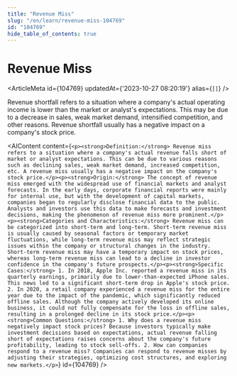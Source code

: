 ```yaml
---
title: "Revenue Miss"
slug: "/en/learn/revenue-miss-104769"
id: "104769"
hide_table_of_contents: true
---
```



# Revenue Miss

<ArticleMeta id={104769} updatedAt={'2023-10-27 08:20:19'} alias={`[]`} />
<div className='border-solid border-b border-t-0 my-4 border-[var(--ifm-color-gray-300)]' />

Revenue shortfall refers to a situation where a company's actual operating income is lower than the market or analyst's expectations. This may be due to a decrease in sales, weak market demand, intensified competition, and other reasons. Revenue shortfall usually has a negative impact on a company's stock price.

<AIContent content={`<p><strong>Definition:</strong> Revenue miss refers to a situation where a company's actual revenue falls short of market or analyst expectations. This can be due to various reasons such as declining sales, weak market demand, increased competition, etc. A revenue miss usually has a negative impact on the company's stock price.</p><p><strong>Origin:</strong> The concept of revenue miss emerged with the widespread use of financial markets and analyst forecasts. In the early days, corporate financial reports were mainly for internal use, but with the development of capital markets, companies began to regularly disclose financial data to the public. Analysts and investors use this data to make forecasts and investment decisions, making the phenomenon of revenue miss more prominent.</p><p><strong>Categories and Characteristics:</strong> Revenue miss can be categorized into short-term and long-term. Short-term revenue miss is usually caused by seasonal factors or temporary market fluctuations, while long-term revenue miss may reflect strategic issues within the company or structural changes in the industry. Short-term revenue miss may have a temporary impact on stock prices, whereas long-term revenue miss can lead to a decline in investor confidence in the company's future prospects.</p><p><strong>Specific Cases:</strong> 1. In 2018, Apple Inc. reported a revenue miss in its quarterly earnings, primarily due to lower-than-expected iPhone sales. This news led to a significant short-term drop in Apple's stock price. 2. In 2020, a retail company experienced a revenue miss for the entire year due to the impact of the pandemic, which significantly reduced offline sales. Although the company actively developed its online business, it could not fully compensate for the loss in offline sales, resulting in a prolonged decline in its stock price.</p><p><strong>Common Questions:</strong> 1. Why does a revenue miss negatively impact stock prices? Because investors typically make investment decisions based on expectations, actual revenue falling short of expectations raises concerns about the company's future profitability, leading to stock sell-offs. 2. How can companies respond to a revenue miss? Companies can respond to revenue misses by adjusting their strategies, optimizing cost structures, and exploring new markets.</p>`} id={104769} />
